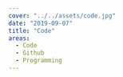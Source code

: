 ---
cover: "../../assets/code.jpg"
date: "2019-09-07"
title: "Code"
areas:
  - Code
  - Github
  - Programming
---


<GitHubWidget repository='ghemsley/gatsby-emilia' />
<br/>
<GitHubWidget repository='ghemsley/imagedupes' />
<br/>
<GitHubWidget repository='ghemsley/ImageViewer' />
<br/>
